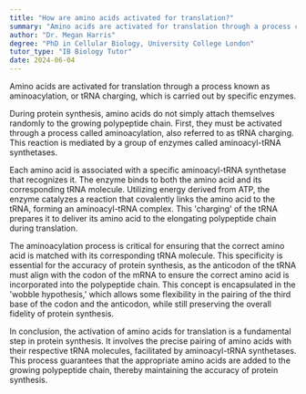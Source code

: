 ```yaml
---
title: "How are amino acids activated for translation?"
summary: "Amino acids are activated for translation through a process called aminoacylation, or tRNA charging, by specific enzymes."
author: "Dr. Megan Harris"
degree: "PhD in Cellular Biology, University College London"
tutor_type: "IB Biology Tutor"
date: 2024-06-04
---
```


Amino acids are activated for translation through a process known as aminoacylation, or tRNA charging, which is carried out by specific enzymes.

During protein synthesis, amino acids do not simply attach themselves randomly to the growing polypeptide chain. First, they must be activated through a process called aminoacylation, also referred to as tRNA charging. This reaction is mediated by a group of enzymes called aminoacyl-tRNA synthetases.

Each amino acid is associated with a specific aminoacyl-tRNA synthetase that recognizes it. The enzyme binds to both the amino acid and its corresponding tRNA molecule. Utilizing energy derived from ATP, the enzyme catalyzes a reaction that covalently links the amino acid to the tRNA, forming an aminoacyl-tRNA complex. This 'charging' of the tRNA prepares it to deliver its amino acid to the elongating polypeptide chain during translation.

The aminoacylation process is critical for ensuring that the correct amino acid is matched with its corresponding tRNA molecule. This specificity is essential for the accuracy of protein synthesis, as the anticodon of the tRNA must align with the codon of the mRNA to ensure the correct amino acid is incorporated into the polypeptide chain. This concept is encapsulated in the 'wobble hypothesis,' which allows some flexibility in the pairing of the third base of the codon and the anticodon, while still preserving the overall fidelity of protein synthesis.

In conclusion, the activation of amino acids for translation is a fundamental step in protein synthesis. It involves the precise pairing of amino acids with their respective tRNA molecules, facilitated by aminoacyl-tRNA synthetases. This process guarantees that the appropriate amino acids are added to the growing polypeptide chain, thereby maintaining the accuracy of protein synthesis.
    